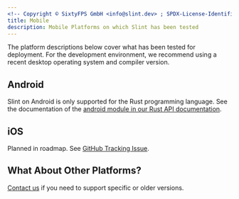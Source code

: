 ```yaml
---
<!-- Copyright © SixtyFPS GmbH <info@slint.dev> ; SPDX-License-Identifier: MIT -->
title: Mobile
description: Mobile Platforms on which Slint has been tested
---
```


The platform descriptions below cover what has been tested for deployment. For the development environment,
we recommend using a recent desktop operating system and compiler version.

## Android

Slint on Android is only supported for the Rust programming language.
See the documentation of the [android module in our Rust API documentation](https://slint.dev/docs/rust/slint/android/).

## iOS

Planned in roadmap.
See [GitHub Tracking Issue](https://github.com/slint-ui/slint/issues/47).

## What About Other Platforms?
[Contact us](https://slint.dev/contact) if you need to support specific or older versions.
